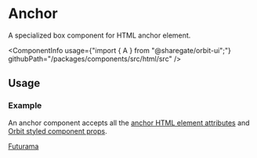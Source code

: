 
<Meta
    title="Html elements/A"
    id="html-anchor"
/>

# Anchor

<Tagline>A specialized <Link href="?path=/docs/box--default-story">box</Link> component for HTML anchor element.</Tagline>

<ComponentInfo
    usage={"import { A } from \"@sharegate/orbit-ui\";"}
    githubPath="/packages/components/src/html/src"
/>

## Usage

### Example

An anchor component accepts all the [anchor HTML element attributes](https://developer.mozilla.org/en-US/docs/Web/HTML/Element/a) and [Orbit styled component props](?path=/docs/styling--page).

<Preview>
    <Story name="example">
        <A href="https://www.cc.com/shows/futurama" color="cloud-8">Futurama</A>
    </Story>
</Preview>
